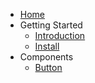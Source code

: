 - [Home](/)
- Getting Started
  - [Introduction](/getting-started/introduction)
  - [Install](/getting-started/install)
- Components
  - [Button](/components/button)